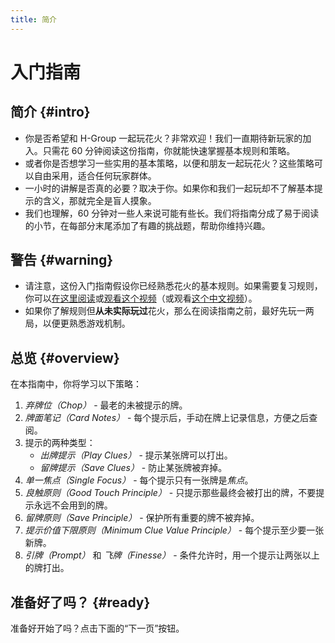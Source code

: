 ```yaml
---
title: 简介
---
```


# 入门指南

## 简介 \{#intro\}

- 你是否希望和 H-Group 一起玩花火？非常欢迎！我们一直期待新玩家的加入。只需花 60 分钟阅读这份指南，你就能快速掌握基本规则和策略。
- 或者你是否想学习一些实用的基本策略，以便和朋友一起玩花火？这些策略可以自由采用，适合任何玩家群体。
- 一小时的讲解是否真的必要？取决于你。如果你和我们一起玩却不了解基本提示的含义，那就完全是盲人摸象。
- 我们也理解，60 分钟对一些人来说可能有些长。我们将指南分成了易于阅读的小节，在每部分末尾添加了有趣的挑战题，帮助你维持兴趣。

## 警告 \{#warning\}

- 请注意，这份入门指南假设你已经熟悉花火的基本规则。如果需要复习规则，你可以[在这里阅读](https://github.com/hanabi/hanabi.github.io/blob/main/misc/rules.md)或[观看这个视频](https://www.youtube.com/watch?v=VrFCekQb4nY)（或观看[这个中文视频](https://www.bilibili.com/video/BV16x41117zh)）。
- 如果你了解规则但**从未实际玩过**花火，那么在阅读指南之前，最好先玩一两局，以便更熟悉游戏机制。

## 总览 \{#overview\}

在本指南中，你将学习以下策略：

1. _弃牌位（Chop）_ - 最老的未被提示的牌。
1. _牌面笔记（Card Notes）_ - 每个提示后，手动在牌上记录信息，方便之后查阅。
1. 提示的两种类型：
   - _出牌提示（Play Clues）_ - 提示某张牌可以打出。
   - _留牌提示（Save Clues）_ - 防止某张牌被弃掉。
1. _单一焦点（Single Focus）_ - 每个提示只有一张牌是*焦点*。
1. _良触原则（Good Touch Principle）_ - 只提示那些最终会被打出的牌，不要提示永远不会用到的牌。
1. _留牌原则（Save Principle）_ - 保护所有重要的牌不被弃掉。
1. _提示价值下限原则（Minimum Clue Value Principle）_ - 每个提示至少要一张新牌。
1. _引牌（Prompt）_ 和 _飞牌（Finesse）_ - 条件允许时，用一个提示让两张以上的牌打出。

## 准备好了吗？ \{#ready\}

准备好开始了吗？点击下面的“下一页”按钮。
